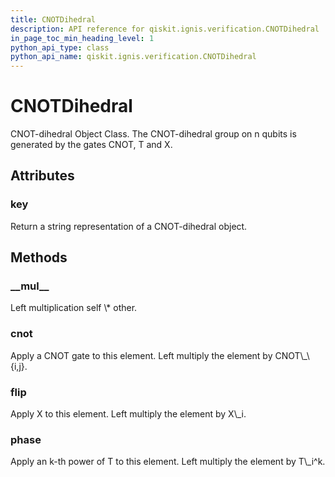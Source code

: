 ```yaml
---
title: CNOTDihedral
description: API reference for qiskit.ignis.verification.CNOTDihedral
in_page_toc_min_heading_level: 1
python_api_type: class
python_api_name: qiskit.ignis.verification.CNOTDihedral
---
```


# CNOTDihedral

<Class id="qiskit.ignis.verification.CNOTDihedral" isDedicatedPage={true} github="https://github.com/qiskit-community/qiskit-ignis/tree/stable/0.3/qiskit/ignis/verification/randomized_benchmarking/dihedral.py" signature="CNOTDihedral(n_qubits)" modifiers="class">
  CNOT-dihedral Object Class. The CNOT-dihedral group on n qubits is generated by the gates CNOT, T and X.

  ## Attributes

  <span id="cnotdihedral-key" />

  ### key

  <Attribute id="qiskit.ignis.verification.CNOTDihedral.key">
    Return a string representation of a CNOT-dihedral object.
  </Attribute>

  ## Methods

  <span id="cnotdihedral-mul" />

  ### \_\_mul\_\_

  <Function id="qiskit.ignis.verification.CNOTDihedral.__mul__" signature="CNOTDihedral.__mul__(other)">
    Left multiplication self \* other.
  </Function>

  <span id="cnotdihedral-cnot" />

  ### cnot

  <Function id="qiskit.ignis.verification.CNOTDihedral.cnot" signature="CNOTDihedral.cnot(i, j)">
    Apply a CNOT gate to this element. Left multiply the element by CNOT\_\{i,j}.
  </Function>

  <span id="cnotdihedral-flip" />

  ### flip

  <Function id="qiskit.ignis.verification.CNOTDihedral.flip" signature="CNOTDihedral.flip(i)">
    Apply X to this element. Left multiply the element by X\_i.
  </Function>

  <span id="cnotdihedral-phase" />

  ### phase

  <Function id="qiskit.ignis.verification.CNOTDihedral.phase" signature="CNOTDihedral.phase(k, i)">
    Apply an k-th power of T to this element. Left multiply the element by T\_i^k.
  </Function>
</Class>

